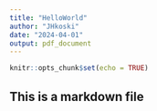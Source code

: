 ```yaml
---
title: "HelloWorld"
author: "JHkoski"
date: "2024-04-01"
output: pdf_document
---
```


```r
knitr::opts_chunk$set(echo = TRUE)
```

## This is a markdown file
